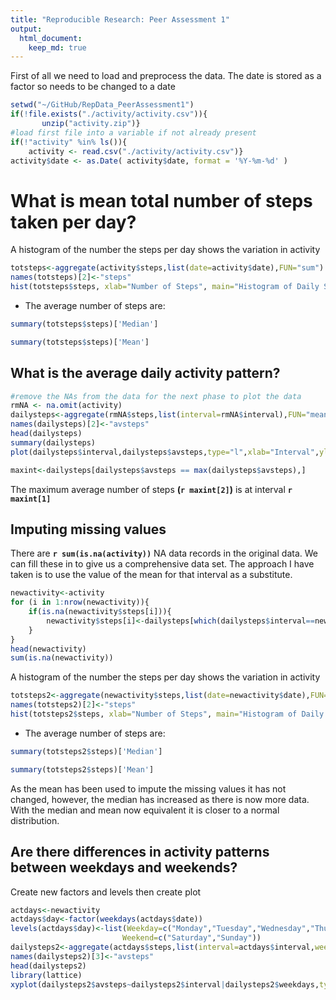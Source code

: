 ```yaml
---
title: "Reproducible Research: Peer Assessment 1"
output: 
  html_document:
    keep_md: true
---
```



First of all we need to load and preprocess the data.  The date is stored as a factor so needs to be changed to a date

```r
setwd("~/GitHub/RepData_PeerAssessment1")
if(!file.exists("./activity/activity.csv")){
       unzip("activity.zip")} 
#load first file into a variable if not already present
if(!"activity" %in% ls()){
    activity <- read.csv("./activity/activity.csv")}
activity$date <- as.Date( activity$date, format = '%Y-%m-%d' )

```

# What is mean total number of steps taken per day?
A histogram of the number the steps per day shows the variation in activity
```r
totsteps<-aggregate(activity$steps,list(date=activity$date),FUN="sum")
names(totsteps)[2]<-"steps"
hist(totsteps$steps, xlab="Number of Steps", main="Histogram of Daily Steps", ylab="Number of Days",ylim=c(0,30))
```




* The average number of steps are:
```r
summary(totsteps$steps)['Median']

summary(totsteps$steps)['Mean']
```
## What is the average daily activity pattern?

```r
#remove the NAs from the data for the next phase to plot the data
rmNA <- na.omit(activity)
dailysteps<-aggregate(rmNA$steps,list(interval=rmNA$interval),FUN="mean")
names(dailysteps)[2]<-"avsteps"
head(dailysteps)
summary(dailysteps)
plot(dailysteps$interval,dailysteps$avsteps,type="l",xlab="Interval",ylab="Number of Steps",main="Average Daily Step Pattern")
```


```r
maxint<-dailysteps[dailysteps$avsteps == max(dailysteps$avsteps),]
```
The maximum average number of steps **(`r maxint[2]`)** is at interval **`r maxint[1]`**

## Imputing missing values

There are **`r sum(is.na(activity))`** NA data records in the original data.
We can fill these in to give us a comprehensive data set.  The approach I have taken is to use the value of the mean for that interval as a substitute.

```r
newactivity<-activity
for (i in 1:nrow(newactivity)){
    if(is.na(newactivity$steps[i])){
        newactivity$steps[i]<-dailysteps[which(dailysteps$interval==newactivity$interval[i]),]$avsteps
    }
}
head(newactivity)
sum(is.na(newactivity))
```
A histogram of the number the steps per day shows the variation in activity
```r
totsteps2<-aggregate(newactivity$steps,list(date=newactivity$date),FUN="sum")
names(totsteps2)[2]<-"steps"
hist(totsteps2$steps, xlab="Number of Steps", main="Histogram of Daily Steps", ylab="Number of Days",ylim=c(0,40))
```


* The average number of steps are:
```r
summary(totsteps2$steps)['Median']

summary(totsteps2$steps)['Mean']
```
As the mean has been used to impute the missing values it has not changed, however, the median has increased as there is now more data.  With the median and mean now equivalent it is closer to a normal distribution.


## Are there differences in activity patterns between weekdays and weekends?
Create new factors and levels then create plot
```r
actdays<-newactivity
actdays$day<-factor(weekdays(actdays$date))
levels(actdays$day)<-list(Weekday=c("Monday","Tuesday","Wednesday","Thursday","Friday"),
                         Weekend=c("Saturday","Sunday"))
dailysteps2<-aggregate(actdays$steps,list(interval=actdays$interval,weekdays=actdays$day),FUN="mean")
names(dailysteps2)[3]<-"avsteps"
head(dailysteps2)
library(lattice)
xyplot(dailysteps2$avsteps~dailysteps2$interval|dailysteps2$weekdays,type="l",xlab = "Interval",ylab="Number of Steps",layout=c(1,2))
```


